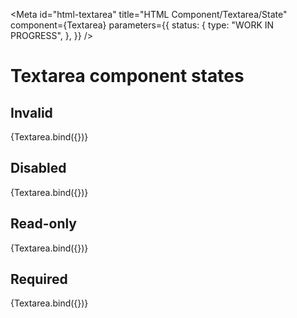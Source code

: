 <!-- @license CC0-1.0 -->


<Meta
  id="html-textarea"
  title="HTML Component/Textarea/State"
  component={Textarea}
  parameters={{
    status: {
      type: "WORK IN PROGRESS",
    },
  }}
/>

# Textarea component states

## Invalid

<Canvas>
  <Story
    name="Invalid"
    args={{
      ...exampleArgs,
      invalid: true,
    }}
  >
    {Textarea.bind({})}
  </Story>
</Canvas>

## Disabled

<Canvas>
  <Story
    name="Disabled"
    args={{
      ...exampleArgs,
      disabled: true,
    }}
  >
    {Textarea.bind({})}
  </Story>
</Canvas>

## Read-only

<Canvas>
  <Story
    name="Read-only"
    args={{
      ...exampleArgs,
      readOnly: true,
    }}
  >
    {Textarea.bind({})}
  </Story>
</Canvas>

## Required

<Canvas>
  <Story
    name="Required"
    args={{
      ...exampleArgs,
      required: true,
    }}
  >
    {Textarea.bind({})}
  </Story>
</Canvas>
